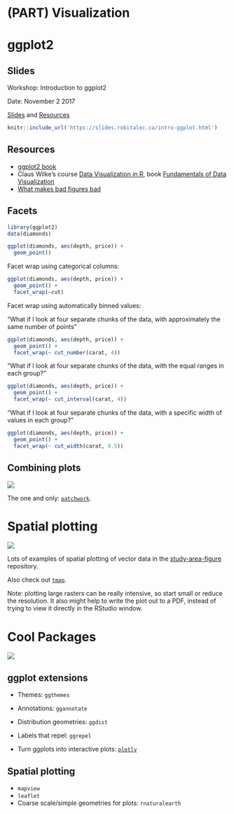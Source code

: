 # (PART) Visualization {-}

# ggplot2

## Slides {#gg-slides}
Workshop: Introduction to ggplot2

Date: November 2 2017

[Slides](https://slides.robitalec.ca/intro-ggplot.html) and  [Resources](https://gitlab.com/robitalec/workshops/-/archive/master/workshops-master.zip?path=intro-ggplot)

```r
knitr::include_url('https://slides.robitalec.ca/intro-ggplot.html')
```


## Resources  {#gg-resources}

* [ggplot2 book](https://ggplot2-book.org/)
* Claus Wilke's course [Data Visualization in R](https://wilkelab.org/SDS375/syllabus.html), book [Fundamentals of Data Visualization](https://clauswilke.com/dataviz/)
* [What makes bad figures bad](https://socviz.co/lookatdata.html#what-makes-bad-figures-bad)

## Facets


```r
library(ggplot2)
data(diamonds)

ggplot(diamonds, aes(depth, price)) + 
  geom_point()
```

Facet wrap using categorical columns:

```r
ggplot(diamonds, aes(depth, price)) + 
  geom_point() + 
  facet_wrap(~cut)
```


Facet wrap using automatically binned values:

"What if I look at four separate chunks of the data, with approximately the same number of points"

```r
ggplot(diamonds, aes(depth, price)) + 
  geom_point() + 
  facet_wrap(~ cut_number(carat, 4))
```

"What if I look at four separate chunks of the data, with the equal ranges in each group?"

```r
ggplot(diamonds, aes(depth, price)) + 
  geom_point() + 
  facet_wrap(~ cut_interval(carat, 4))
```

"What if I look at four separate chunks of the data, with a specific width of values in each group?"
```r
ggplot(diamonds, aes(depth, price)) + 
  geom_point() + 
  facet_wrap(~ cut_width(carat, 0.5))
```


## Combining plots
![](https://img.shields.io/badge/-WIP-yellow.svg)

<!-- **TODO: ALR - examples, use ##C layout, & theme** -->

The one and only: [`patchwork`](https://patchwork.data-imaginist.com/).


# Spatial plotting

![](https://img.shields.io/badge/-WIP-yellow.svg)


Lots of examples of spatial plotting of vector data in the [study-area-figure](https://gitlab.com/WEEL_grp/study-area-figures) repository. 

Also check out [`tmap`](https://r-tmap.github.io/tmap-book/).

Note: plotting large rasters can be really intensive, so start small or 
reduce the resolution. It also might help to write the plot out to a PDF, 
instead of trying to view it directly in the RStudio window. 


# Cool Packages {#viz-cool}
![](https://img.shields.io/badge/-WIP-yellow.svg)

<!-- **TODO: links, fill, grab from https://ropensci.org/packages/ under vis** -->


## ggplot extensions

* Themes: `ggthemes`
* Annotations: `ggannotate`
* Distribution geometries: `ggdist`
* Labels that repel: `ggrepel`

* Turn ggplots into interactive plots: [`plotly`](https://github.com/plotly/plotly.R#getting-started)

## Spatial plotting

* `mapview`
* `leaflet`
* Coarse scale/simple geometries for plots: `rnaturalearth`




